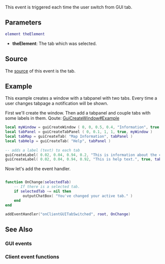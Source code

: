 {{Client event}}

This event is triggered each time the user switch from GUI tab.

==Parameters== 
<syntaxhighlight lang="lua">
element theElement
</syntaxhighlight> 
* '''theElement''':  The tab which was selected.

==Source==
The [[/event_system#Event_source.md|source]] of this event is the tab.

==Example== 
This example creates a window with a tabpanel with two tabs. Every time a user changes tabpage a notification will be shown.

First we'll create the window. Then add a tabpanel and couple tabs with some labels in them. Qoute: [[/GuiCreateWindow#Example.md|GuiCreateWindow#Example]]
<syntaxhighlight lang="lua">
local myWindow = guiCreateWindow ( 0, 0, 0.5, 0.4, "Information", true )  -- create a window which has "Information" in the title bar.
local tabPanel = guiCreateTabPanel ( 0, 0.1, 1, 1, true, myWindow )       -- create a tab panel which fills the whole window
local tabMap = guiCreateTab( "Map Information", tabPanel )                -- create a tab named "Map Information" on 'tabPanel'
local tabHelp = guiCreateTab( "Help", tabPanel )                          -- create another tab named "Help" on 'tabPanel'
 
-- adds a label (text) to each tab
guiCreateLabel( 0.02, 0.04, 0.94, 0.2, "This is information about the current map", true, tabMap )
guiCreateLabel( 0.02, 0.04, 0.94, 0.92, "This is help text.", true, tabHelp )
</syntaxhighlight>

Now let's add the event handler.
<syntaxhighlight lang="lua">

function OnChange(selectedTab)
	-- If there is a selected tab.
	if selectedTab ~= nil then 
		outputChatBox( "You've changed your active tab." )
	end	
end

addEventHandler("onClientGUITabSwitched", root, OnChange)
</syntaxhighlight>

==See Also==
===GUI events===
{{GUI_events}}
===Client event functions===
{{Client_event_functions}}